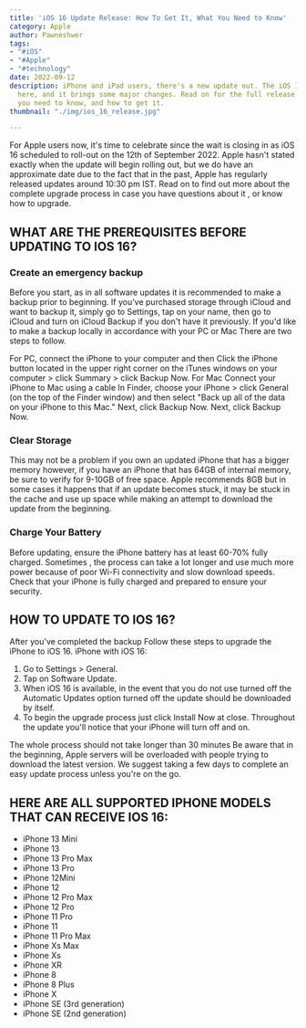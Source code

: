 ```yaml
---
title: 'iOS 16 Update Release: How To Get It, What You Need to Know'
category: Apple
author: Pawneshwer
tags:
- "#iOS"
- "#Apple"
- "#technology"
date: 2022-09-12
description: iPhone and iPad users, there's a new update out. The iOS 16 update is
  here, and it brings some major changes. Read on for the full release date, what
  you need to know, and how to get it.
thumbnail: "./img/ios_16_release.jpg"

---
```

For Apple users now, it's time to celebrate since the wait is closing in as iOS 16 scheduled to roll-out on the 12th of September 2022. Apple hasn't stated exactly when the update will begin rolling out, but we do have an approximate date due to the fact that in the past, Apple has regularly released updates around 10:30 pm IST. Read on to find out more about the complete upgrade process in case you have questions about it , or know how to upgrade.

## WHAT ARE THE PREREQUISITES BEFORE UPDATING TO IOS 16?

### Create an emergency backup

Before you start, as in all software updates it is recommended to make a backup prior to beginning. If you've purchased storage through iCloud and want to backup it, simply go to Settings, tap on your name, then go to iCloud and turn on iCloud Backup if you don't have it previously. If you'd like to make a backup locally in accordance with your PC or Mac There are two steps to follow.

For PC, connect the iPhone to your computer and then Click the iPhone button located in the upper right corner on the iTunes windows on your computer > click Summary > click Backup Now. For Mac Connect your iPhone to Mac using a cable In Finder, choose your iPhone > click General (on the top of the Finder window) and then select "Back up all of the data on your iPhone to this Mac." Next, click Backup Now. Next, click Backup Now.

### Clear Storage

This may not be a problem if you own an updated iPhone that has a bigger memory however, if you have an iPhone that has 64GB of internal memory, be sure to verify for 9-10GB of free space. Apple recommends 8GB but in some cases it happens that if an update becomes stuck, it may be stuck in the cache and use up space while making an attempt to download the update from the beginning.

### Charge Your Battery

Before updating, ensure the iPhone battery has at least 60-70% fully charged. Sometimes , the process can take a lot longer and use much more power because of poor Wi-Fi connectivity and slow download speeds. Check that your iPhone is fully charged and prepared to ensure your security.

## HOW TO UPDATE TO IOS 16?

After you've completed the backup Follow these steps to upgrade the iPhone to iOS 16. iPhone with iOS 16:

1. Go to Settings > General.
2. Tap on Software Update.
3. When iOS 16 is available, in the event that you do not use turned off the Automatic Updates option turned off the update should be downloaded by itself.
4. To begin the upgrade process just click Install Now at close. Throughout the update you'll notice that your iPhone will turn off and on.

The whole process should not take longer than 30 minutes Be aware that in the beginning, Apple servers will be overloaded with people trying to download the latest version. We suggest taking a few days to complete an easy update process unless you're on the go.

## HERE ARE ALL SUPPORTED IPHONE MODELS THAT CAN RECEIVE IOS 16:

* iPhone 13 Mini
* iPhone 13
* iPhone 13 Pro Max
* iPhone 13 Pro
* iPhone 12Mini
* iPhone 12
* iPhone 12 Pro Max
* iPhone 12 Pro
* iPhone 11 Pro
* iPhone 11
* iPhone 11 Pro Max
* iPhone Xs Max
* iPhone Xs
* iPhone XR
* iPhone 8
* iPhone 8 Plus
* iPhone X
* iPhone SE (3rd generation)
* iPhone SE (2nd generation)